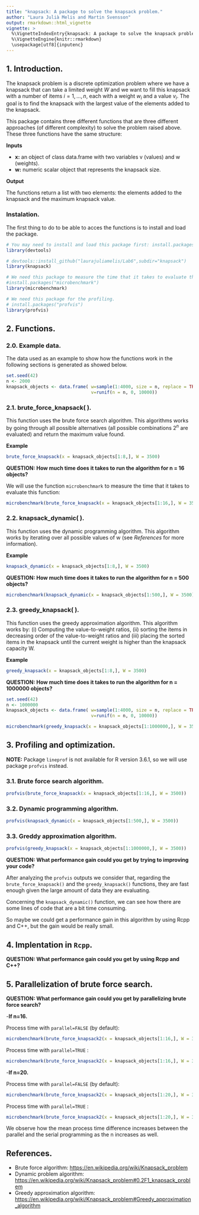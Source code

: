 ```yaml
---
title: "knapsack: A package to solve the knapsack problem."
author: "Laura Julià Melis and Martin Svensson"
output: rmarkdown::html_vignette
vignette: >
  %\VignetteIndexEntry{knapsack: A package to solve the knapsack problem.}
  %\VignetteEngine{knitr::rmarkdown}
  \usepackage[utf8]{inputenc}
---
```


## 1. Introduction.

The knapsack problem is a discrete optimization problem where we have a knapsack that can take a limited weight $W$ and we want to fill this knapsack with a number of items $i = 1,...,n$, each with a weight $w_i$ and a value $v_i$. The goal is to find the knapsack with the largest value of the elements added to the knapsack.

This package contains three different functions that are three different approaches (of different complexity) to solve the problem raised above. These three functions have the same structure: 

**Inputs**

  - **x:** an object of class data.frame with two variables v (values) and w (weights).
  - **w:** numeric scalar object that represents the knapsack size.

**Output**

The functions return a list with two elements: the elements added to the knapsack and the maximum knapsack value.

### Instalation.
The first thing to do to be able to acces the functions is to install and load the package.
```r
# You may need to install and load this package first: install.packages("devtools")
library(devtools)

# devtools::install_github("laurajuliamelis/Lab6",subdir="knapsack")
library(knapsack)
```

```r
# We need this package to measure the time that it takes to evaluate the functions.
#install.packages("microbenchmark")
library(microbenchmark)

# We need this package for the profiling.
# install.packages("profvis")
library(profvis)
```


## 2. Functions.  

### 2.0. Example data. 

The data used as an example to show how the functions work in the following sections is generated as showed below.

```r
set.seed(42)
n <- 2000
knapsack_objects <- data.frame( w=sample(1:4000, size = n, replace = TRUE),
                                v=runif(n = n, 0, 10000))
```

### 2.1. brute_force_knapsack( ).

This function uses the brute force search algorithm. This algorithms works by going through all possible alternatives (all possible combinations $2^n$ are evaluated) and return the maximum value found.

**Example**
```r
brute_force_knapsack(x = knapsack_objects[1:8,], W = 3500)
```

**QUESTION: How much time does it takes to run the algorithm for n = 16 objects?**

We will use the function `microbenchmark` to measure the time that it takes to evaluate this function:
```r
microbenchmark(brute_force_knapsack(x = knapsack_objects[1:16,], W = 3500), times = 5)
```


### 2.2. knapsack_dynamic( ). 

This function uses the dynamic programming algorithm. This algorithm works by iterating over all possible values of w (see *References* for more information).

**Example**
```r
knapsack_dynamic(x = knapsack_objects[1:8,], W = 3500)
```

**QUESTION: How much time does it takes to run the algorithm for n = 500 objects?**
```r
microbenchmark(knapsack_dynamic(x = knapsack_objects[1:500,], W = 3500), times = 5)
```

### 2.3. greedy_knapsack( ).

This function uses the greedy approximation algorithm. This algorithm works by: (i) Computing the value-to-weight ratios, (ii) sorting the items in decreasing order of the value-to-weight ratios and (iii) placing the sorted items in the knapsack until the current weight is higher than the knapsack capacity W.

**Example**
```r
greedy_knapsack(x = knapsack_objects[1:8,], W = 3500)
```

**QUESTION: How much time does it takes to run the algorithm for n = 1000000 objects?**
```r
set.seed(42)
n <- 1000000
knapsack_objects <- data.frame( w=sample(1:4000, size = n, replace = TRUE),
                                v=runif(n = n, 0, 10000))

microbenchmark(greedy_knapsack(x = knapsack_objects[1:1000000,], W = 3500), times = 5)
```

## 3. Profiling and optimization.
**NOTE:** Package `lineprof` is not available for R version 3.6.1, so we will use package `profvis` instead.

### 3.1.  Brute force search algorithm.
```r
profvis(brute_force_knapsack(x = knapsack_objects[1:16,], W = 3500))
```

### 3.2. Dynamic programming algorithm.
```r
profvis(knapsack_dynamic(x = knapsack_objects[1:500,], W = 3500))
```

### 3.3. Greddy approximation algorithm.
```r
profvis(greedy_knapsack(x = knapsack_objects[1:1000000,], W = 3500))
```

**QUESTION: What performance gain could you get by trying to improving your code?**

After analyzing the `profvis` outputs we consider that, regarding the `brute_force_knapsack()` and the `greedy_knapsack()` functions, they are fast enough given the large amount of data they are evaluating. 

Concerning the `knapsack_dynamic()` function, we can see how there are some lines of code that are a bit time consuming.

So maybe we could get a performance gain in this algorithm by using Rcpp and C++, but the gain would be really small.


## 4. Implentation in `Rcpp`.

**QUESTION: What performance gain could you get by using Rcpp and C++?**

## 5. Parallelization of brute force search.

**QUESTION: What performance gain could you get by parallelizing brute force search?**

  -**If n=16.**
  
Process time with `parallel=FALSE` (by default):
```r
microbenchmark(brute_force_knapsack2(x = knapsack_objects[1:16,], W = 3500), times = 5)
```

Process time with `parallel=TRUE` :
```r
microbenchmark(brute_force_knapsack2(x = knapsack_objects[1:16,], W = 3500, parallel = TRUE), times = 5)
```

  -**If n=20.**
  
Process time with `parallel=FALSE` (by default):
```r
microbenchmark(brute_force_knapsack2(x = knapsack_objects[1:20,], W = 3500), times = 1)
```

Process time with `parallel=TRUE` :
```r
microbenchmark(brute_force_knapsack2(x = knapsack_objects[1:20,], W = 3500, parallel = TRUE), times = 1)
```

We observe how the mean process time difference increases between the parallel and the serial programming as the n increases as well. 

## References.
* Brute force algorithm: <https://en.wikipedia.org/wiki/Knapsack_problem>
* Dynamic problem algorithm: <https://en.wikipedia.org/wiki/Knapsack_problem#0.2F1_knapsack_problem>
* Greedy approximation algorithm: <https://en.wikipedia.org/wiki/Knapsack_problem#Greedy_approximation_algorithm>